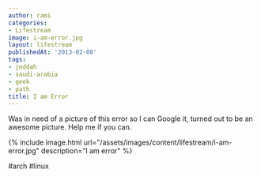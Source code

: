 ```yaml
---
author: rami
categories:
- Lifestream
image: i-am-error.jpg
layout: lifestream
publishedAt: '2013-02-08'
tags:
- jeddah
- saudi-arabia
- geek
- path
title: I am Error
---
```


Was in need of a picture of this error so I can Google it, turned out to be an awesome picture. Help me if you can.

{% include image.html url="/assets/images/content/lifestream/i-am-error.jpg" description="I am error" %}

#arch #linux
